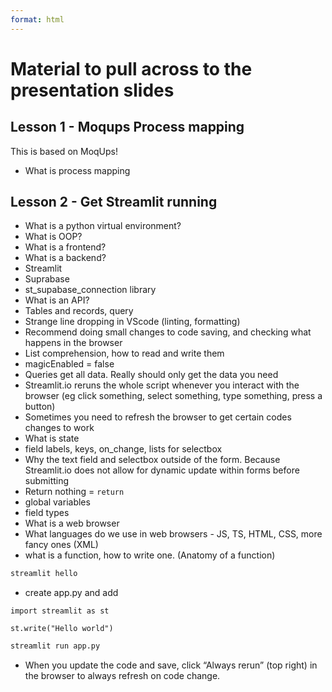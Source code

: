 ```yaml
---
format: html
---
```


# Material to pull across to the presentation slides

## Lesson 1 - Moqups Process mapping

This is based on MoqUps!

* What is process mapping

## Lesson 2 - Get Streamlit running

* What is a python virtual environment?
* What is OOP?
* What is a frontend?
* What is a backend?
* Streamlit
* Suprabase
* st_supabase_connection library
* What is an API?
* Tables and records, query
* Strange line dropping in VScode (linting, formatting)
* Recommend doing small changes to code saving, and checking what happens in the browser
* List comprehension, how to read and write them
* magicEnabled = false
* Queries get all data. Really should only get the data you need
* Streamlit.io reruns the whole script whenever you interact with the browser (eg click something, select something, type something, press a button)
* Sometimes you need to refresh the browser to get certain codes changes to work
* What is state
* field labels, keys, on_change, lists for selectbox
* Why the text field and selectbox outside of the form. Because Streamlit.io does not allow for dynamic update within forms before submitting
* Return nothing = `return`
* global variables
* field types
* What is a web browser
* What languages do we use in web browsers - JS, TS, HTML, CSS, more fancy ones (XML)
* what is a function, how to write one. (Anatomy of a function)

```.bash
streamlit hello
```

* create app.py and add

```.python
import streamlit as st

st.write("Hello world")
```

```.bash
streamlit run app.py
```

* When you update the code and save, click "Always rerun" (top right) in the browser to always refresh on code change.

```.python

```

```.bash

```